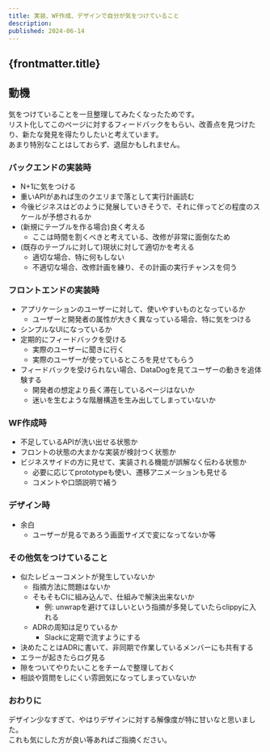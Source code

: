 ```yaml
---
title: 実装、WF作成、デザインで自分が気をつけていること
description: 
published: 2024-06-14
---
```


## {frontmatter.title}
## 動機
気をつけていることを一旦整理してみたくなったためです。  
リスト化してこのページに対するフィードバックをもらい、改善点を見つけたり、新たな発見を得たりしたいと考えています。  
あまり特別なことはしておらず、退屈かもしれません。

### バックエンドの実装時
- N+1に気をつける
- 重いAPIがあれば生のクエリまで落として実行計画読む
- 今後ビジネスはどのように発展していきそうで、それに伴ってどの程度のスケールが予想されるか
- (新規にテーブルを作る場合)良く考える
  - ここは時間を割くべきと考えている、改修が非常に面倒なため
- (既存のテーブルに対して)現状に対して適切かを考える
  - 適切な場合、特に何もしない
  - 不適切な場合、改修計画を練り、その計画の実行チャンスを伺う

### フロントエンドの実装時
- アプリケーションのユーザーに対して、使いやすいものとなっているか
  - ユーザーと開発者の属性が大きく異なっている場合、特に気をつける
- シンプルなUIになっているか
- 定期的にフィードバックを受ける
  - 実際のユーザーに聞きに行く
  - 実際のユーザーが使っているところを見せてもらう
- フィードバックを受けられない場合、DataDogを見てユーザーの動きを追体験する
  - 開発者の想定より長く滞在しているページはないか
  - 迷いを生むような階層構造を生み出してしまっていないか

### WF作成時
- 不足しているAPIが洗い出せる状態か
- フロントの状態の大まかな実装が検討つく状態か
- ビジネスサイドの方に見せて、実装される機能が誤解なく伝わる状態か
  - 必要に応じてprototypeも使い、遷移アニメーションも見せる
  - コメントや口頭説明で補う

### デザイン時
- 余白
  - ユーザーが見るであろう画面サイズで変になってないか等

### その他気をつけていること
- 似たレビューコメントが発生していないか
  - 指摘方法に問題はないか
  - そもそもCIに組み込んで、仕組みで解決出来ないか
    - 例: unwrapを避けてほしいという指摘が多発していたらclippyに入れる
  - ADRの周知は足りているか
    - Slackに定期で流すようにする
- 決めたことはADRに書いて、非同期で作業しているメンバーにも共有する
- エラーが起きたらログ見る
- 隙をついてやりたいことをチームで整理しておく
- 相談や質問をしにくい雰囲気になってしまっていないか

### おわりに
デザイン少なすぎて、やはりデザインに対する解像度が特に甘いなと思いました。  
これも気にした方が良い等あればご指摘ください。